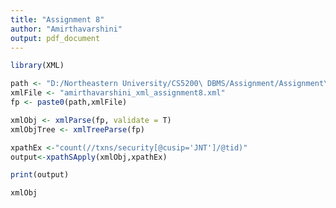 ```yaml
---
title: "Assignment 8"
author: "Amirthavarshini"
output: pdf_document
---
```


```r
library(XML)
```

```r

path <- "D:/Northeastern University/CS5200\ DBMS/Assignment/Assignment\ 8/"
xmlFile <- "amirthavarshini_xml_assignment8.xml"
fp <- paste0(path,xmlFile)

xmlObj <- xmlParse(fp, validate = T)
xmlObjTree <- xmlTreeParse(fp)
```

```r
xpathEx <-"count(//txns/security[@cusip='JNT']/@tid)"
output<-xpathSApply(xmlObj,xpathEx)

print(output)
```

```r
xmlObj
```
